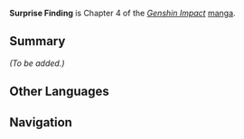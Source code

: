 {{Stub|Add summary and characters}}
{{Manga Infobox
|title      = Surprise Finding
|image      = <gallery>
Manga Chapter 04 Cover 1.png|Part 1
Manga Chapter 04 Cover 2.png|Part 2
</gallery>
|chapter    = 4
|characters = 
|prev       = Lost and Found
|next       = Dangerous Grounds
|link       = https://genshin.hoyoverse.com/en/manga/detail/379
|link2      = https://genshin.hoyoverse.com/en/manga/detail/390
}}
{{Description|Surprisingly, [[Jean]] and [[Lisa]] were searching for the truth about the Serpent of Black Fire as well. Amber decided to contribute whatever she had in this investigation.}}
'''Surprise Finding''' is Chapter 4 of the ''[[Genshin Impact]]'' [[manga]].

==Summary==
''(To be added.)''

==Other Languages==
{{Other Languages
|en      = Surprise Finding
|zhs     = 变动
|zhs_rm  = Biàndòng
|zht     = 變動
|zht_rm  = Biàndòng
|zh_tl   = Change
|ja      = 変動
|ja_rm   = Hendou
|ja_tl   = Change
|ko      = {{tt|변동|變動}}
|ko_rm   = Byeondong
|ko_tl   = Change
|es      = Hallazgo Inesperado
|es_tl   = 
|fr      = Découverte Inattendue
|fr_tl   = Unexpected Discovery
|ru      = Неожиданная Зацепка
|ru_tl   = 
|th      = ค้นพบ
|th_rm   = Kon Phop
|th_tl   = To Discover
|vi      = {{tt|Biến Động|變動}}
|vi_tl   = Change
|de      = Eine neue Erkenntnis
|de_tl   = A New Finding
|id      = Penemuan Mengejutkan
|id_tl   = Shocking Discovery
|pt      = Descoberta Inesperada
|pt_tl   = 
}}

==Navigation==
{{Manga Navbox}}